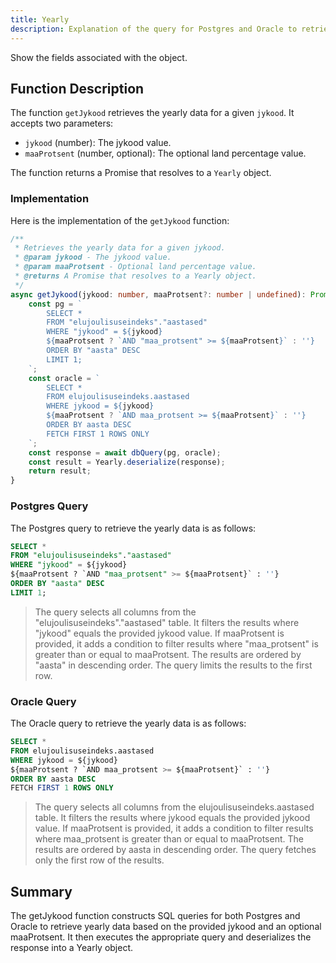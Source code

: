 ```yaml
---
title: Yearly
description: Explanation of the query for Postgres and Oracle to retrieve yearly data based on `jykood` and `maaProtsent`.
---
```


<Card title="Fields for Aastased / Yearly Object" icon="link" href="/database/tables/aastased">Show the fields associated with the object.</Card>


## Function Description

The function `getJykood` retrieves the yearly data for a given `jykood`. It accepts two parameters:

- `jykood` (number): The jykood value.
- `maaProtsent` (number, optional): The optional land percentage value.

The function returns a Promise that resolves to a `Yearly` object.



### Implementation

Here is the implementation of the `getJykood` function:

```typescript
/**
 * Retrieves the yearly data for a given jykood.
 * @param jykood - The jykood value.
 * @param maaProtsent - Optional land percentage value.
 * @returns A Promise that resolves to a Yearly object.
 */
async getJykood(jykood: number, maaProtsent?: number | undefined): Promise<Yearly> {
    const pg = `
        SELECT *
        FROM "elujoulisuseindeks"."aastased"
        WHERE "jykood" = ${jykood}
        ${maaProtsent ? `AND "maa_protsent" >= ${maaProtsent}` : ''}
        ORDER BY "aasta" DESC
        LIMIT 1;
    `;
    const oracle = `
        SELECT *
        FROM elujoulisuseindeks.aastased
        WHERE jykood = ${jykood}
        ${maaProtsent ? `AND maa_protsent >= ${maaProtsent}` : ''}
        ORDER BY aasta DESC
        FETCH FIRST 1 ROWS ONLY
    `;
    const response = await dbQuery(pg, oracle);
    const result = Yearly.deserialize(response);
    return result;
}
```
### Postgres Query

The Postgres query to retrieve the yearly data is as follows:

```sql
SELECT *
FROM "elujoulisuseindeks"."aastased"
WHERE "jykood" = ${jykood}
${maaProtsent ? `AND "maa_protsent" >= ${maaProtsent}` : ''}
ORDER BY "aasta" DESC
LIMIT 1;
```

> The query selects all columns from the "elujoulisuseindeks"."aastased" table.
> It filters the results where "jykood" equals the provided jykood value.
> If maaProtsent is provided, it adds a condition to filter results where "maa_protsent" is greater than or equal to maaProtsent.
> The results are ordered by "aasta" in descending order.
> The query limits the results to the first row.

### Oracle Query
The Oracle query to retrieve the yearly data is as follows:

```sql
SELECT *
FROM elujoulisuseindeks.aastased
WHERE jykood = ${jykood}
${maaProtsent ? `AND maa_protsent >= ${maaProtsent}` : ''}
ORDER BY aasta DESC
FETCH FIRST 1 ROWS ONLY
```

> The query selects all columns from the elujoulisuseindeks.aastased table.
> It filters the results where jykood equals the provided jykood value.
> If maaProtsent is provided, it adds a condition to filter results where maa_protsent is greater than or equal to maaProtsent.
> The results are ordered by aasta in descending order.
> The query fetches only the first row of the results.

## Summary
The getJykood function constructs SQL queries for both Postgres and Oracle to retrieve yearly data based on the provided jykood and an optional maaProtsent. It then executes the appropriate query and deserializes the response into a Yearly object.